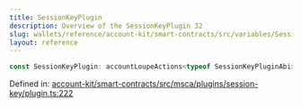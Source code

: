 ```yaml
---
title: SessionKeyPlugin
description: Overview of the SessionKeyPlugin 32
slug: wallets/reference/account-kit/smart-contracts/src/variables/SessionKeyPlugin
layout: reference
---
```


```ts
const SessionKeyPlugin: accountLoupeActions<typeof SessionKeyPluginAbi>;
```

Defined in: [account-kit/smart-contracts/src/msca/plugins/session-key/plugin.ts:222](https://github.com/alchemyplatform/aa-sdk/blob/923a52171f7246172caf350853843e6680197da9/account-kit/smart-contracts/src/msca/plugins/session-key/plugin.ts#L222)
